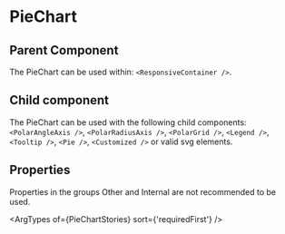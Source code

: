 
# PieChart

## Parent Component

The PieChart can be used within: `<ResponsiveContainer />`.

## Child component

The PieChart can be used with the following child components: `<PolarAngleAxis />`, `<PolarRadiusAxis />`, `<PolarGrid />`, `<Legend />`, `<Tooltip />`, `<Pie />`, `<Customized />` or valid svg elements.

## Properties

Properties in the groups Other and Internal are not recommended to be used.

<ArgTypes of={PieChartStories} sort={'requiredFirst'} />
